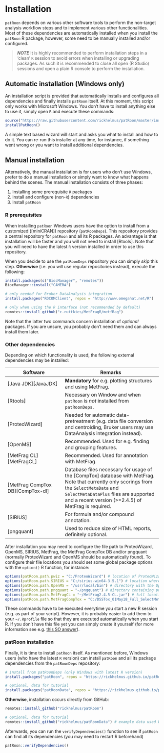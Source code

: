 # Installation

`patRoon` depends on various other software tools to perform the non-target analysis workflow steps and to implement various other functionalities. Most of these dependencies are automatically installed when you install the `patRoon` R package, however, some need to be manually installed and/or configured. 

> **_NOTE_**  It is highly recommended to perform installation steps in a 'clean' `R` session to avoid errors when installing or upgrading packages. As such it is recommended to close all open (R Studio) sessions and open a plain R console to perform the installation. 
 
## Automatic installation (Windows only)

An installation script is provided that automatically installs and configures all dependencies and finally installs `patRoon` itself. At this moment, this script only works with Microsoft Windows. You don't have to install anything else to use it, simply open `R` and execute these commands:

```r
source("https://raw.githubusercontent.com/rickhelmus/patRoon/master/install_patRoon.R")
installPatRoon()
```

A simple text based wizard will start and asks you what to install and how to do it. You can re-run this installer at any time, for instance, if something went wrong or you want to install additional dependencies.

## Manual installation

Alternatively, the manual installation is for users who don't use Windows, prefer to do a manual installation or simply want to know what happens behind the scenes. The manual installation consists of three phases:

1. Installing some prerequisite `R` packages
2. Install and configure (non-`R`) dependencies
3. Install `patRoon`

### R prerequisites

When installing `patRoon` Windows users have the option to install from a customized ([miniCRAN]) repository (`patRoonDeps`). This repository provides a central repository for `patRoon` and all its R packages. An advantage is that installation will be faster and you will not need to install [Rtools]. Note that you will need to have the latest `R` version installed in order to use this repository.

When you decide to use the `patRoonDeps` repository you can simply _skip_ this step. **Otherwise** (i.e. you will use regular repositories instead), execute the following:

```r
install.packages(c("BiocManager", "remotes"))
BiocManager::install("CAMERA")

# only needed for Bruker DataAnalysis integration
install.packages("RDCOMClient", repos = "http://www.omegahat.net/R")

# only when using the R interface (not recommended by default)
remotes::install_github("c-ruttkies/MetFragR/metfRag")
```

Note that the latter two commands concern installation of _optional_ packages. If you are unsure, you probably don't need them and can always install them later.

### Other dependencies

Depending on which functionality is used, the following external dependencies may be installed:

Software                         | Remarks
-------------------------------- | -----------------------------------------------------
[Java JDK][JavaJDK]              | **Mandatory** for e.g. plotting structures and using MetFrag.
[Rtools]                         | Necessary on Window and when `patRoon` is _not_ installed from `patRoonDeps`.
[ProteoWizard]                   | Needed for automatic data-pretreatment (e.g. data file conversion and centroiding, Bruker users may use DataAnalysis integration instead).
[OpenMS]                         | Recommended. Used for e.g. finding and grouping features.
[MetFrag CL][MetFragCL]          | Recommended. Used for annotation with MetFrag.
[MetFrag CompTox DB][CompTox-dl] | Database files necessary for usage of the [CompTox] database with MetFrag. Note that currently only scorings from the `SelectMetaData` and `SelectMetaDataPlus` files are supported and a recent version (>=2.4.5) of MetFrag is required.
[SIRIUS]                         | For formula and/or compound annotation.
[pngquant]                       | Used to reduce size of HTML reports, definitely optional.

After installation you may need to configure the file path to ProteoWizard, OpenMS, SIRIUS, MetFrag, the MetFrag CompTox DB and/or pngquant (normally ProteoWizard and OpenMS should be automatically found). To configure their file locations you should set some global package options with the `option()` R function, for instance:

```r
options(patRoon.path.pwiz = "C:/ProteoWizard") # location of ProteoWizard installation folder
options(patRoon.path.SIRIUS = "C:/sirius-win64-3.5.1") # location where SIRIUS was extracted
options(patRoon.path.OpenMS = "/usr/local/bin") # directory with the OpenMS binaries
options(patRoon.path.pngquant = "~/pngquant") # directory containing pngquant binary
options(patRoon.path.MetFragCL = "~/MetFrag2.4.5-CL.jar") # full location to the jar file
options(patRoon.path.MetFragCompTox = "C:/DSSTox_01May18_Full_SelectMetaDataPlus.csv") # full location to desired CompTox CSV file
```

These commands have to be executed everytime you start a new R session (e.g. as part of your script). However, it is probably easier to add them to your `~/.Rprofile` file so that they are executed automatically when you start R. If you don't have this file yet you can simply create it yourself (for more information see e.g. [this SO answer](https://stackoverflow.com/a/46819910)).

### patRoon installation

Finally, it is time to install `patRoon` itself. As mentioned before, Windows users (who have the latest `R` version) can install `patRoon` and all its package dependencies from the `patRoonDeps` repository:

```r
# install from patRoonDeps (only Windows with latest R version)
install.packages("patRoon", repos = "https://rickhelmus.github.io/patRoonDeps/", type = "binary")

# optional, data for tutorial
install.packages("patRoonData", repos = "https://rickhelmus.github.io/patRoonDeps/", type = "binary")
```

**Otherwise**, installation occurs directly from GitHub:

```r
remotes::install_github("rickhelmus/patRoon")

# optional, data for tutorial
remotes::install_github("rickhelmus/patRoonData") # example data used by tutorial
```

Afterwards, you can run the `verifyDependencies()` function to see if `patRoon` can find all its dependencies (you may need to restart R beforehand)

```r
patRoon::verifyDependencies()
```
